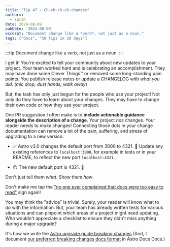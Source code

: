 ```yaml
---
title: "Tip 47 - Ch-ch-ch-ch-changes"
authors:
  - sarah
date: 2024-08-09
pubDate: '2024-08-09'
excerpt: "Document change like a *verb*, not just as a noun."
tags: ["docs", "50 tips in 50 days"]
---
```


:::tip
Document change like a *verb*, not just as a noun.
:::

I get it! You're excited to tell your community about new updates to your project. Your team worked hard and is celebrating an accomplishment. They may have done some Clever Things™️ or removed some long-standing pain points. You publish release notes or update a CHANGELOG with *what you did*. (*mic drop; dust hands; walk away*)

But, the task has only just begun for the people who use your project! Not only do they have to learn about your changes. They may have to change their own code or how they use your project.

One PR suggestion I often make is to **include actionable guidance alongside the description of a change**. Your project *has* changes. Your reader needs to *make* changes! Connecting those dots in your change documentation can remove a lot of the pain, suffering, and stress of upgrading to a new version.

- ✅ Astro v3.0 changes the default port from 3000 to 4321. 🚀 Update any existing references to `localhost:3000`, for example in tests or in your README, to reflect the new port `localhost:4321`.

- 😐 The new default port is 4321. 🚀

Don't just tell them *what*. Show them *how*.

Don't make me tap the ["no one ever complained that docs were too easy to read"](https://vimeo.com/238673931#t=2045s) sign again!

You may think the "advice" is trivial. Surely, your reader will know what to *do* with the information. But, your team has already written tests for various situations and can pinpoint which areas of a project might need updating. Who wouldn't appreciate a checklist to ensure they didn't miss anything during a major upgrade?

 It's how we write the [Astro upgrade guide breaking changes](https://docs.astro.build/en/upgrade-astro/#upgrade-guides) (And, I document [our preferred breaking changes docs format](https://contribute.docs.astro.build/upgrade-guides/breaking-changes/) in Astro Docs Docs.)



<LinkCard title="See the whole list of tips!" href="/blog/50-docs-tips-in-50-days" />

